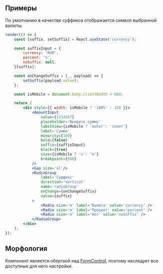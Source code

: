 ## Примеры

По умолчанию в качестве суффикса отображается символ выбранной валюты.

```jsx live
render(() => {
    const [suffix, setSuffix] = React.useState('currency');

    const suffixInput = {
        currency: 'RUR',
        percent: '%',
        noSuffix: null,
    }[suffix];

    const onChangeSuffix = (_, payload) => {
        setSuffix(payload.value);
    };

    const isMobile = document.body.clientWidth < 600;

    return (
        <div style={{ width: isMobile ? '100%' : 320 }}>
            <AmountInput 
                value={1234567} 
                placeholder='Введите сумму'
                labelView={isMobile ? 'outer': 'inner'}
                label='Сумма' 
                minority={100} 
                bold={false} 
                suffix={suffixInput}
                block={true}
                size={isMobile ? 's': 'm'}
                breakpoint={600}
            />
            <Gap size='xl'/>
            <RadioGroup
                label='Суффикс'
                direction='vertical'
                name='radioGroup'
                onChange={onChangeSuffix}
                value={suffix}
            >
                <Radio size='m' label='Валюта' value='currency' />
                <Radio size='m' label='Процент' value='percent' />
                <Radio size='m' label='Нет' value='noSuffix' />
            </RadioGroup>
        </div>
    );
});
```

## Морфология

Компонент является оберткой над [FormControl](?path=/docs/formcontrol--docs), поэтому наследует все доступные для него настройки.
